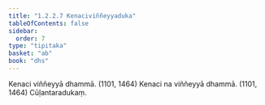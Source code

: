 ```yaml
---
title: "1.2.2.7 Kenaciviññeyyaduka"
tableOfContents: false
sidebar:
  order: 7
type: "tipitaka"
basket: "ab"
book: "dhs"
---
```



<DynamicBreadcrumb />

<Division number="35" book="dhs" bookNo="29" page="7">

<Paragraph number="94" book="dhs">
Kenaci viññeyyā dhammā. (<Emphasis>1101, 1464</Emphasis>)
</Paragraph>

<Paragraph number="95" book="dhs">
Kenaci na viññeyyā dhammā. (<Emphasis>1101, 1464</Emphasis>)

</Paragraph>
</Division>

<Paragraph number="96" type="center" book="dhs">
Cūḷantaradukaṃ.
</Paragraph>